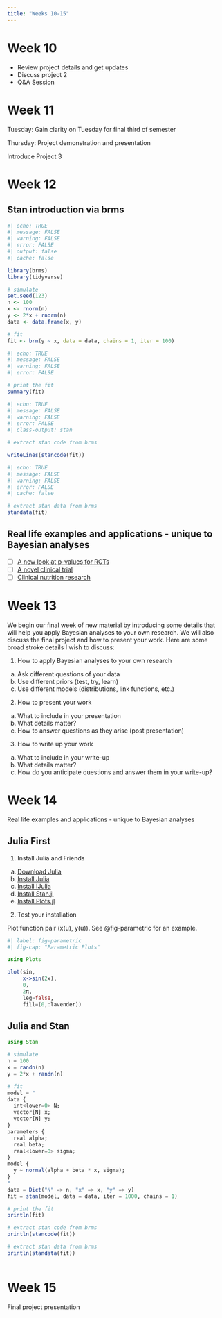```yaml
---
title: "Weeks 10-15"
---
```


# Week 10

- Review project details and get updates
- Discuss project 2
- Q&A Session

# Week 11

Tuesday:  Gain clarity on Tuesday for final third of semester

Thursday:  Project demonstration and presentation

Introduce Project 3


# Week 12

## Stan introduction via brms

```r
#| echo: TRUE
#| message: FALSE
#| warning: FALSE
#| error: FALSE
#| output: false
#| cache: false

library(brms)
library(tidyverse)

# simulate
set.seed(123)
n <- 100
x <- rnorm(n)
y <- 2*x + rnorm(n)
data <- data.frame(x, y)

# fit
fit <- brm(y ~ x, data = data, chains = 1, iter = 100)

```

```r
#| echo: TRUE
#| message: FALSE
#| warning: FALSE
#| error: FALSE

# print the fit
summary(fit)
```


```r
#| echo: TRUE
#| message: FALSE
#| warning: FALSE
#| error: FALSE
#| class-output: stan

# extract stan code from brms

writeLines(stancode(fit))
```

```r
#| echo: TRUE
#| message: FALSE
#| warning: FALSE
#| error: FALSE
#| cache: false

# extract stan data from brms
standata(fit)
```


## Real life examples and applications - unique to Bayesian analyses

- [ ] [A new look at p-values for RCTs](http://www.stat.columbia.edu/~gelman/research/published/pval_RCTs_rev3.pdf)
- [ ] [A novel clinical trial](https://www.ncbi.nlm.nih.gov/pmc/articles/PMC7826635/)
- [ ] [Clinical nutrition research](https://pubmed.ncbi.nlm.nih.gov/37715007/)



# Week 13

We begin our final week of new material by introducing some details that will help you apply Bayesian analyses to your own research.  We will also discuss the final project and how to present your work.  Here are some broad stroke details I wish to discuss:

1.  How to apply Bayesian analyses to your own research
  a.  Ask different questions of your data
  b.  Use different priors (test, try, learn)
  c.  Use different models (distributions, link functions, etc.)
2.  How to present your work
  a.  What to include in your presentation
  b.  What details matter?
  c.  How to answer questions as they arise (post presentation)
3.  How to write up your work
  a.  What to include in your write-up
  b.  What details matter?
  c.  How do you anticipate questions and answer them in your write-up?


# Week 14

Real life examples and applications - unique to Bayesian analyses

## Julia First

1. Install Julia and Friends
  a. [Download Julia](https://julialang.org/downloads/)
  b. [Install Julia](https://julialang.org/downloads/platform/)
  c. [Install IJulia](https://quarto.org/docs/computations/julia.html#installation)
  d. [Install Stan.jl](https://github.com/StanJulia/Stan.jl)
  e. [Install Plots.jl](http://docs.juliaplots.org/latest/)
  
2.  Test your installation
  
Plot function pair (x(u), y(u)). 
See @fig-parametric for an example.

```julia
#| label: fig-parametric
#| fig-cap: "Parametric Plots"

using Plots

plot(sin, 
     x->sin(2x), 
     0, 
     2π, 
     leg=false, 
     fill=(0,:lavender))
```  
  

## Julia and Stan

```julia
using Stan

# simulate
n = 100
x = randn(n)
y = 2*x + randn(n)

# fit
model = "
data {
  int<lower=0> N;
  vector[N] x;
  vector[N] y;
}
parameters {
  real alpha;
  real beta;
  real<lower=0> sigma;
}
model {
  y ~ normal(alpha + beta * x, sigma);
}
"
data = Dict("N" => n, "x" => x, "y" => y)
fit = stan(model, data = data, iter = 1000, chains = 1)
```

```julia
# print the fit
println(fit)
```

```julia
# extract stan code from brms
println(stancode(fit))
```

```julia
# extract stan data from brms
println(standata(fit))
  
```

# Week 15

Final project presentation
